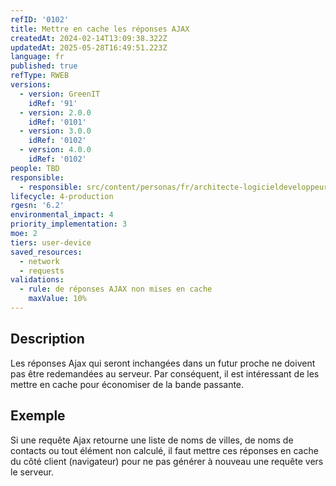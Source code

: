 ```yaml
---
refID: '0102'
title: Mettre en cache les réponses AJAX
createdAt: 2024-02-14T13:09:38.322Z
updatedAt: 2025-05-28T16:49:51.223Z
language: fr
published: true
refType: RWEB
versions:
  - version: GreenIT
    idRef: '91'
  - version: 2.0.0
    idRef: '0101'
  - version: 3.0.0
    idRef: '0102'
  - version: 4.0.0
    idRef: '0102'
people: TBD
responsible:
  - responsible: src/content/personas/fr/architecte-logicieldeveloppeur.mdx
lifecycle: 4-production
rgesn: '6.2'
environmental_impact: 4
priority_implementation: 3
moe: 2
tiers: user-device
saved_resources:
  - network
  - requests
validations:
  - rule: de réponses AJAX non mises en cache
    maxValue: 10%
---
```


## Description

Les réponses Ajax qui seront inchangées dans un futur proche ne doivent pas être redemandées au serveur. Par conséquent, il est intéressant de les mettre en cache pour économiser de la bande passante.

## Exemple

Si une requête Ajax retourne une liste de noms de villes, de noms de contacts ou tout élément non calculé, il faut mettre ces réponses en cache du côté client (navigateur) pour ne pas générer à nouveau une requête vers le serveur.
